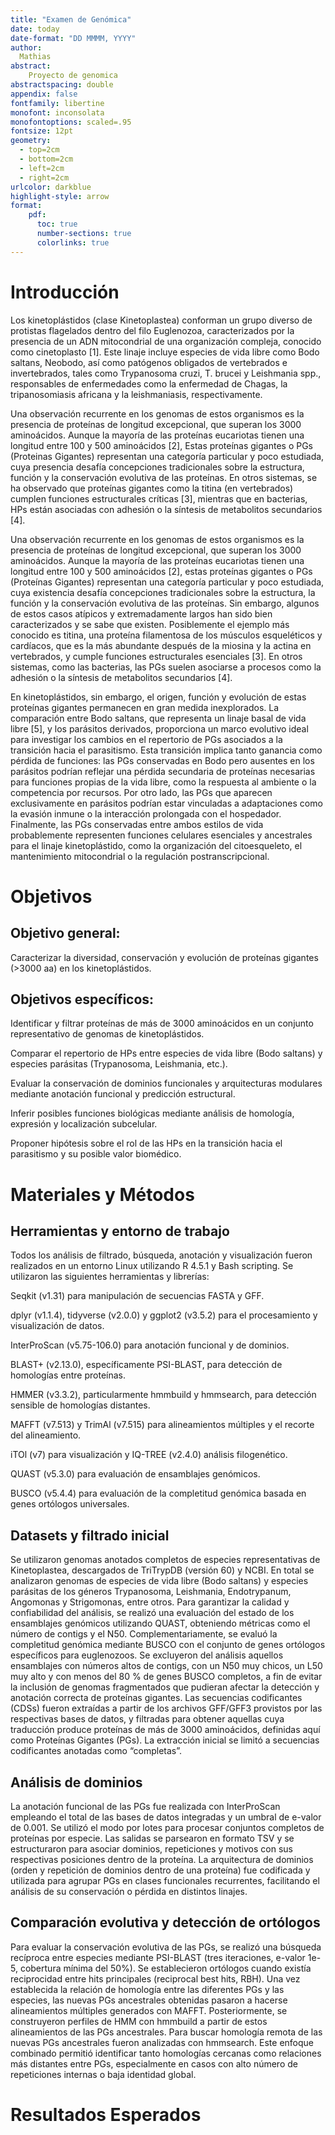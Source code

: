 ```yaml
---
title: "Examen de Genómica"
date: today
date-format: "DD MMMM, YYYY"
author: 
  Mathias
abstract:
    Proyecto de genomica
abstractspacing: double
appendix: false
fontfamily: libertine
monofont: inconsolata
monofontoptions: scaled=.95
fontsize: 12pt
geometry: 
  - top=2cm
  - bottom=2cm
  - left=2cm
  - right=2cm
urlcolor: darkblue
highlight-style: arrow
format: 
    pdf:
      toc: true
      number-sections: true
      colorlinks: true
---
```


# Introducción

Los kinetoplástidos (clase Kinetoplastea) conforman un grupo diverso de protistas flagelados dentro del filo Euglenozoa, caracterizados por la presencia de un ADN mitocondrial de una organización compleja, conocido como cinetoplasto [1]. Este linaje incluye especies de vida libre como Bodo saltans, Neobodo, así como patógenos obligados de vertebrados e invertebrados, tales como Trypanosoma cruzi, T. brucei y Leishmania spp., responsables de enfermedades como la enfermedad de Chagas, la tripanosomiasis africana y la leishmaniasis, respectivamente.

Una observación recurrente en los genomas de estos organismos es la presencia de proteínas de longitud excepcional, que superan los 3000 aminoácidos. Aunque la mayoría de las proteínas eucariotas tienen una longitud entre 100 y 500 aminoácidos [2], Estas proteínas gigantes o PGs (Proteinas Gigantes) representan una categoría particular y poco estudiada, cuya presencia desafía concepciones tradicionales sobre la estructura, función y la conservación evolutiva de las proteínas. En otros sistemas, se ha observado que proteínas gigantes como la titina (en vertebrados) cumplen funciones estructurales críticas [3], mientras que en bacterias, HPs están asociadas con adhesión o la síntesis de metabolitos secundarios [4].

Una observación recurrente en los genomas de estos organismos es la presencia de proteínas de longitud excepcional, que superan los 3000 aminoácidos. Aunque la mayoría de las proteínas eucariotas tienen una longitud entre 100 y 500 aminoácidos [2], estas proteínas gigantes o PGs (Proteínas Gigantes) representan una categoría particular y poco estudiada, cuya existencia desafía concepciones tradicionales sobre la estructura, la función y la conservación evolutiva de las proteínas. Sin embargo, algunos de estos casos atípicos y extremadamente largos han sido bien caracterizados y se sabe que existen. Posiblemente el ejemplo más conocido es titina, una proteína filamentosa de los músculos esqueléticos y cardíacos, que es la más abundante después de la miosina y la actina en vertebrados, y cumple funciones estructurales esenciales [3]. En otros sistemas, como las bacterias, las PGs suelen asociarse a procesos como la adhesión o la síntesis de metabolitos secundarios [4].

En kinetoplástidos, sin embargo, el origen, función y evolución de estas proteínas gigantes permanecen en gran medida inexplorados. La comparación entre Bodo saltans, que representa un linaje basal de vida libre [5], y los parásitos derivados, proporciona un marco evolutivo ideal para investigar los cambios en el repertorio de PGs asociados a la transición hacia el parasitismo. Esta transición implica tanto ganancia como pérdida de funciones: las PGs conservadas en Bodo pero ausentes en los parásitos podrían reflejar una pérdida secundaria de proteínas necesarias para funciones propias de la vida libre, como la respuesta al ambiente o la competencia por recursos. Por otro lado, las PGs que aparecen exclusivamente en parásitos podrían estar vinculadas a adaptaciones como la evasión inmune o la interacción prolongada con el hospedador. Finalmente, las PGs conservadas entre ambos estilos de vida probablemente representen funciones celulares esenciales y ancestrales para el linaje kinetoplástido, como la organización del citoesqueleto, el mantenimiento mitocondrial o la regulación postranscripcional.

# Objetivos

## Objetivo general:
Caracterizar la diversidad, conservación y evolución de proteínas gigantes (>3000 aa) en los kinetoplástidos.

## Objetivos específicos:
Identificar y filtrar proteínas de más de 3000 aminoácidos en un conjunto representativo de genomas de kinetoplástidos.

Comparar el repertorio de HPs entre especies de vida libre (Bodo saltans) y especies parásitas (Trypanosoma, Leishmania, etc.).

Evaluar la conservación de dominios funcionales y arquitecturas modulares mediante anotación funcional y predicción estructural.

Inferir posibles funciones biológicas mediante análisis de homología, expresión y localización subcelular.

Proponer hipótesis sobre el rol de las HPs en la transición hacia el parasitismo y su posible valor biomédico.


# Materiales y Métodos

## Herramientas y entorno de trabajo
Todos los análisis de filtrado, búsqueda, anotación y visualización fueron realizados en un entorno Linux utilizando R 4.5.1 y Bash scripting. Se utilizaron las siguientes herramientas y librerías:

Seqkit (v1.31) para manipulación de secuencias FASTA y GFF.

dplyr (v1.1.4), tidyverse (v2.0.0) y ggplot2 (v3.5.2) para el procesamiento y visualización de datos.

InterProScan (v5.75-106.0) para anotación funcional y de dominios.

BLAST+ (v2.13.0), específicamente PSI-BLAST, para detección de homologías entre proteínas.

HMMER (v3.3.2), particularmente hmmbuild y hmmsearch, para detección sensible de homologías distantes.

MAFFT (v7.513) y TrimAl (v7.515) para alineamientos múltiples y el recorte del alineamiento.

iTOl (v7) para visualización y IQ-TREE (v2.4.0) análisis filogenético.

QUAST (v5.3.0) para evaluación de ensamblajes genómicos.

BUSCO (v5.4.4) para evaluación de la completitud genómica basada en genes ortólogos universales.

## Datasets y filtrado inicial
Se utilizaron genomas anotados completos de especies representativas de Kinetoplastea, descargados de TriTrypDB (versión 60) y NCBI. En total se analizaron genomas de especies de vida libre (Bodo saltans) y especies parásitas de los géneros Trypanosoma, Leishmania, Endotrypanum, Angomonas y Strigomonas, entre otros.
Para garantizar la calidad y confiabilidad del análisis, se realizó una evaluación del estado de los ensamblajes genómicos utilizando QUAST, obteniendo métricas como el número de contigs y el N50. Complementariamente, se evaluó la completitud genómica mediante BUSCO con el conjunto de genes ortólogos específicos para euglenozoos. Se excluyeron del análisis aquellos ensamblajes con números altos de contigs, con un N50 muy chicos, un L50 muy alto y con menos del 80 % de genes BUSCO completos, a fin de evitar la inclusión de genomas fragmentados que pudieran afectar la detección y anotación correcta de proteínas gigantes.
Las secuencias codificantes (CDSs) fueron extraídas a partir de los archivos GFF/GFF3 provistos por las respectivas bases de datos, y filtradas para obtener aquellas cuya traducción produce proteínas de más de 3000 aminoácidos, definidas aquí como Proteínas Gigantes (PGs). La extracción inicial se limitó a secuencias codificantes anotadas como "completas".

## Análisis de dominios
La anotación funcional de las PGs fue realizada con InterProScan empleando el total de las bases de datos integradas y un umbral de e-valor de 0.001. Se utilizó el modo por lotes para procesar conjuntos completos de proteínas por especie. Las salidas se parsearon en formato TSV y se estructuraron para asociar dominios, repeticiones y motivos con sus respectivas posiciones dentro de la proteína.
La arquitectura de dominios (orden y repetición de dominios dentro de una proteína) fue codificada y utilizada para agrupar PGs en clases funcionales recurrentes, facilitando el análisis de su conservación o pérdida en distintos linajes.

## Comparación evolutiva y detección de ortólogos
Para evaluar la conservación evolutiva de las PGs, se realizó una búsqueda recíproca entre especies mediante PSI-BLAST (tres iteraciones, e-valor 1e-5, cobertura mínima del 50%). Se establecieron ortólogos cuando existía reciprocidad entre hits principales (reciprocal best hits, RBH). Una vez establecida la relación de homología entre las diferentes PGs y las especies, las nuevas PGs ancestrales obtenidas pasaron a hacerse alineamientos múltiples generados con MAFFT. Posteriormente, se construyeron perfiles de HMM con hmmbuild a partir de estos alineamientos de las PGs ancestrales. Para buscar homología remota de las nuevas PGs ancestrales fueron analizadas con hmmsearch. Este enfoque combinado permitió identificar tanto homologías cercanas como relaciones más distantes entre PGs, especialmente en casos con alto número de repeticiones internas o baja identidad global.


# Resultados Esperados



